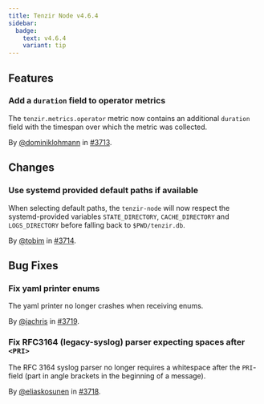 ```yaml
---
title: Tenzir Node v4.6.4
sidebar:
  badge:
    text: v4.6.4
    variant: tip
---
```


## Features

### Add a `duration` field to operator metrics

The `tenzir.metrics.operator` metric now contains an additional `duration`
field with the timespan over which the metric was collected.

By [@dominiklohmann](https://github.com/dominiklohmann) in [#3713](https://github.com/tenzir/tenzir/pull/3713).

## Changes

### Use systemd provided default paths if available

When selecting default paths, the `tenzir-node` will now respect
the systemd-provided variables `STATE_DIRECTORY`, `CACHE_DIRECTORY`
and `LOGS_DIRECTORY` before falling back to `$PWD/tenzir.db`.

By [@tobim](https://github.com/tobim) in [#3714](https://github.com/tenzir/tenzir/pull/3714).

## Bug Fixes

### Fix yaml printer enums

The yaml printer no longer crashes when receiving enums.

By [@jachris](https://github.com/jachris) in [#3719](https://github.com/tenzir/tenzir/pull/3719).

### Fix RFC3164 (legacy-syslog) parser expecting spaces after `<PRI>`

The RFC 3164 syslog parser no longer requires a whitespace after the `PRI`-field
(part in angle brackets in the beginning of a message).

By [@eliaskosunen](https://github.com/eliaskosunen) in [#3718](https://github.com/tenzir/tenzir/pull/3718).
